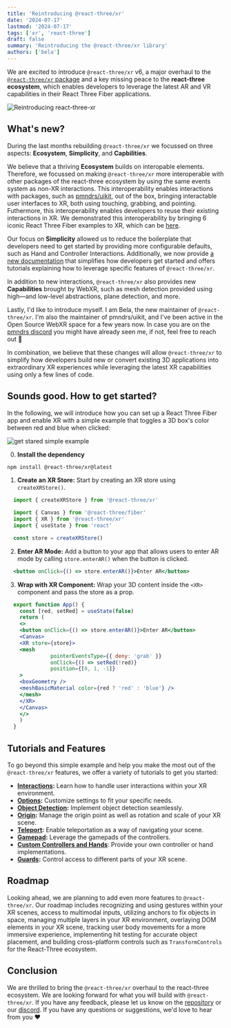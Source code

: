 ```yaml
---
title: 'Reintroducing @react-three/xr'
date: '2024-07-17'
lastmod: '2024-07-17'
tags: ['xr', 'react-three']
draft: false
summary: 'Reintroducing the @react-three/xr library'
authors: ['bela']
---
```


We are excited to introduce `@react-three/xr` v6, a major overhaul to the [`@react-three/xr` package](https://github.com/pmndrs/xr) and a key missing peace to the **react-three ecosystem**, which enables developers to leverage the latest AR and VR capabilities in their React Three Fiber applications.

![Reintroducing react-three-xr](/static/images/reintroducing-react-three-xr.gif)

## What's new?

During the last months rebuilding `@react-three/xr` we focussed on three aspects: **Ecosystem**, **Simplicity**, and **Capbilities**.

We believe that a thriving **Ecosystem** builds on interopable elements. Therefore, we focussed on making `@react-three/xr` more interoperable with other packages of the react-three ecosystem by using the same events system as non-XR interactions. This interoperability enables interactions with packages, such as [pmndrs/uikit](https://github.com/pmndrs/uikit), out of the box, bringing interactable user interfaces to XR, both using touching, grabbing, and pointing. Futhermore, this interoperability enables developers to reuse their existing interactions in XR. We demonstrated this interoperability by bringing 6 iconic React Three Fiber examples to XR, which can be [here](https://docs.pmnd.rs/xr/getting-started/examples).

Our focus on **Simplicity** allowed us to reduce the boilerplate that developers need to get started by providing more configurable defaults, such as Hand and Controller Interactions. Additionally, we now provide [a new documentation](https://docs.pmnd.rs/xr/) that simplifies how developers get started and offers tutorials explaining how to leverage specific features of `@react-three/xr`.

In addition to new interactions, `@react-three/xr` also provides new **Capabilities** brought by WebXR, such as mesh detection provided using high—and low-level abstractions, plane detection, and more.

Lastly, I'd like to introduce myself. I am Bela, the new maintainer of `@react-three/xr`. I'm also the maintainer of pmndrs/uikit, and I've been active in the Open Source WebXR space for a few years now. In case you are on the [pmndrs discord](https://discord.com/invite/poimandres) you might have already seen me, if not, feel free to reach out 👋

In combination, we believe that these changes will allow `@react-three/xr` to simplify how developers build new or convert existing 3D applications into extraordinary XR experiences while leveraging the latest XR capabilities using only a few lines of code.

## Sounds good. How to get started?

In the following, we will introduce how you can set up a React Three Fiber app and enable XR with a simple example that toggles a 3D box's color between red and blue when clicked:

![get stared simple example](/static/images/react-three-xr-example.gif)

0. **Install the dependency**

```bash
npm install @react-three/xr@latest
```

1. **Create an XR Store:** Start by creating an XR store using `createXRStore()`.

 ```jsx
   import { createXRStore } from '@react-three/xr'

   import { Canvas } from '@react-three/fiber'
   import { XR } from '@react-three/xr'
   import { useState } from 'react'

   const store = createXRStore()
 ```

2. **Enter AR Mode:** Add a button to your app that allows users to enter AR mode by calling `store.enterAR()` when the button is clicked.

 ```jsx
   <button onClick={() => store.enterAR()}>Enter AR</button>
 ```

3. **Wrap with XR Component:** Wrap your 3D content inside the `<XR>` component and pass the store as a prop.

 ```jsx
   export function App() {
     const [red, setRed] = useState(false)
     return (
     <>
     <button onClick={() => store.enterAR()}>Enter AR</button>
     <Canvas>
     <XR store={store}>
     <mesh
               pointerEventsType={{ deny: 'grab' }}
               onClick={() => setRed(!red)}
               position={[0, 1, -1]}
     >
     <boxGeometry />
     <meshBasicMaterial color={red ? 'red' : 'blue'} />
     </mesh>
     </XR>
     </Canvas>
     </>
     )
   }
 ```

## Tutorials and Features

To go beyond this simple example and help you make the most out of the `@react-three/xr` features, we offer a variety of tutorials to get you started:

- **[Interactions](https://docs.pmnd.rs/xr/tutorials/interactions):** Learn how to handle user interactions within your XR environment.
- **[Options](https://docs.pmnd.rs/xr/tutorials/options):** Customize settings to fit your specific needs.
- **[Object Detection](https://docs.pmnd.rs/xr/tutorials/object-detection):** Implement object detection seamlessly.
- **[Origin](https://docs.pmnd.rs/xr/tutorials/origin):** Manage the origin point as well as rotation and scale of your XR scene.
- **[Teleport](https://docs.pmnd.rs/xr/tutorials/teleport):** Enable teleportation as a way of navigating your scene.
- **[Gamepad](https://docs.pmnd.rs/xr/tutorials/gamepad):** Leverage the gamepads of the controllers.
- **[Custom Controllers and Hands](https://docs.pmnd.rs/xr/tutorials/custom-inputs)**: Provide your own controller or hand implementations.
- **[Guards](https://docs.pmnd.rs/xr/tutorials/guards):** Control access to different parts of your XR scene.

## Roadmap

Looking ahead, we are planning to add even more features to `@react-three/xr`. Our roadmap includes recognizing and using gestures within your XR scenes, access to multimodal inputs, utilizing anchors to fix objects in space, managing multiple layers in your XR environment, overlaying DOM elements in your XR scene, tracking user body movements for a more immersive experience, implementing hit testing for accurate object placement, and building cross-platform controls such as `TransformControls` for the React-Three ecosystem.

## Conclusion

We are thrilled to bring the `@react-three/xr` overhaul to the react-three ecosystem. We are looking forward for what you will build with `@react-three/xr`. If you have any feedback, please let us know on the [repository](https://github.com/pmndrs/xr) or our [discord](https://discord.com/invite/poimandres). If you have any questions or suggestions, we'd love to hear from you ❤️
